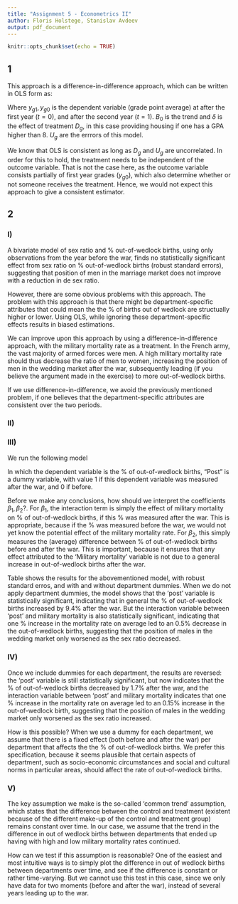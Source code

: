 ```yaml
---
title: "Assignment 5 - Econometrics II"
author: Floris Holstege, Stanislav Avdeev
output: pdf_document
---
```


```r
knitr::opts_chunk$set(echo = TRUE)
```


## 1

This approach is a difference-in-difference approach, which can be written in OLS form as: 

\begin{align*}
  y_{g1} - y_{g0} &= (a_1 - a_0) + \delta D_g + (U_{g1} - U_{g0}) \\
  &= B_0 + \delta D_g + U_g
\end{align*}

Where $y_{g1}, y_{g0}$ is the dependent variable (grade point average) at after the first year ($t = 0$), and after the second year ($t = 1$). $B_0$ is the trend and $\delta$ is the effect of treatment $D_g$, in this case providing housing if one has a GPA higher than 8. $U_g$ are the errrors of this model. 

We know that OLS is consistent as long as $D_g$ and $U_g$ are uncorrelated. In order for this to hold, the treatment needs to be independent of the outcome variable. That is not the case here, as the outcome variable consists partially of first year grades ($y_{g0}$), which also determine whether or not someone receives the treatment. Hence, we would not expect this approach to give a consistent estimator. 


## 2 

### I) 

A bivariate model of sex ratio and \% out-of-wedlock births, using only observations from the year before the war, finds no statistically significant effect from sex ratio on \% out-of-wedlock births (robust standard errors), suggesting that position of men in the marriage market does not improve with a reduction in de sex ratio. 


\begin{table}[!htbp] \centering 
  \caption{} 
  \label{} 
\begin{tabular}{@{\extracolsep{5pt}}lc} 
\\[-1.8ex]\hline 
\hline \\[-1.8ex] 
 & \multicolumn{1}{c}{\textit{Dependent variable:}} \\ 
\cline{2-2} 
\\[-1.8ex] & \% of out-of-wedlock births \\ 
\hline \\[-1.8ex] 
 Sex Ratio & $-$0.089 \\ 
  & (5.050) \\ 
  & \\ 
 Constant & 6.772 \\ 
  & (5.786) \\ 
  & \\ 
\hline \\[-1.8ex] 
Observations & 87 \\ 
Adjusted R$^{2}$ & $-$0.012 \\ 
\hline 
\hline \\[-1.8ex] 
\textit{Note:}  & \multicolumn{1}{r}{$^{*}$p$<$0.1; $^{**}$p$<$0.05; $^{***}$p$<$0.01} \\ 
\end{tabular} 
\end{table} 

However, there are some obvious problems with this approach. The problem with this approach is that there might be department-specific attributes that could mean the the \% of births out of wedlock are structually higher or lower. Using OLS, while ignoring these department-specific effects results in biased estimations. 

We can improve upon this approach by using a difference-in-difference approach, with the military mortality rate as a treatment. In the French army, the vast majority of armed forces were men. A high military mortality rate should thus decrease the ratio of men to women, increasing the position of men in the wedding market after the war, subsequently leading (if you believe the argument made in the exercise) to more out-of-wedlock births. 

If we use difference-in-difference, we avoid the previously mentioned problem, if one believes that the department-specific attributes are consistent over the two periods. 

### II) 


\begin{table}[H]
\begin{tabular}{r|r|r|r}
                  & Before the war & After the war & Difference \\
                  \hline
 Above the median&  5.09 & 6.15 & 1.06    \\
 \hline
 Below the median&  7.96 & 8.45 & 0.49   \\
 \hline 
 Difference-in-Difference & & & 0.57 \\
\end{tabular}
\end{table}


### III)


We run the following model

\begin{align*}
  \% of out-of-wedlock births = \beta_0 + \beta_1 (Post \cdot \text{Military mortality}) + \beta_2 Post + U
\end{align*}

In which the dependent variable is the \% of out-of-wedlock births, "Post" is a dummy variable, with value 1 if this dependent variable was measured after the war, and 0 if before. 

Before we make any conclusions, how should we interpret the coefficients $\beta_1, \beta_2$?. For $\beta_1$, the interaction term is simply the effect of military mortality on  \% of out-of-wedlock births, if  this \% was measured after the war. This is appropriate, because if the \% was measured before the war, we would not yet know the potential effect of the military mortality rate. For $\beta_2$, this simply measures the (average) difference between \% of out-of-wedlock births before and after the war. This is important, because it ensures that any effect attributed to the 'Military mortality' variable is not due to a general increase in out-of-wedlock births after the war. 

Table \ref{fig:mortality_results} shows the results for the abovementioned model, with robust standard erros, and with and without department dummies. 
When we do not apply department dummies, the model shows that the 'post' variable is statistically significant, indicating that in general the \% of out-of-wedlock births increased by 9.4\% after the war. But the interaction variable between 'post' and military mortality is also statistically significant, indicating that one \% increase in the mortality rate on average led to an 0.5\% decrease in the out-of-wedlock births, suggesting that the position of males in the wedding market only worsened as the sex ratio decreased. 


\begin{table}[!htbp] \centering 
  \caption{} 
  \label{fig:mortality_results} 
\begin{tabular}{@{\extracolsep{5pt}}lcc} 
\\[-1.8ex]\hline 
\hline \\[-1.8ex] 
 & \multicolumn{2}{c}{\textit{Dependent variable:}} \\ 
\cline{2-3} 
\\[-1.8ex] & \multicolumn{2}{c}{illeg} \\ 
\\[-1.8ex] & (No department dummies) & (With department dummies)\\ 
\hline \\[-1.8ex] 
 post\_mortality & $-$0.515$^{***}$ & 0.148$^{***}$ \\ 
  & (0.151) & (0.049) \\ 
  & & \\ 
 post & 9.376$^{***}$ & $-$1.740$^{**}$ \\ 
  & (2.689) & (0.872) \\ 
  & & \\ 
 Constant & 6.672$^{***}$ & 6.360$^{***}$ \\ 
  & (0.380) & (0.071) \\ 
  & & \\ 
\hline \\[-1.8ex] 
Observations & 174 & 174 \\ 
Adjusted R$^{2}$ & 0.085 & 0.958 \\ 
\hline 
\hline \\[-1.8ex] 
\textit{Note:}  & \multicolumn{2}{r}{$^{*}$p$<$0.1; $^{**}$p$<$0.05; $^{***}$p$<$0.01} \\ 
\end{tabular} 
\end{table} 

### IV)

Once we include dummies for each department, the results are reversed: the 'post' variable is still statistically significant, but now indicates that the \% of out-of-wedlock births decreased by 1.7\% after the war, and the interaction variable between 'post' and military mortality indicates that one \% increase in the mortality rate on average led to an 0.15\% increase in the out-of-wedlock birth,  suggesting that the position of males in the wedding market only worsened as the sex ratio increased.

How is this possible? When we use a dummy for each department, we assume that there is a fixed effect (both before and after the war) per department that affects the the \% of out-of-wedlock births. We prefer this specification, because it seems plausible that certain aspects of department, such as socio-economic circumstances and social and cultural norms in particular areas, should affect the rate of out-of-wedlock births. 


### V) 

The key assumption we make is the so-called 'common trend' assumption, which states that the difference between the control and treatment (existent because of the different make-up of the control and treatment group) remains constant over time. In our case, we assume that the trend in the difference in out of wedlock births between departments that ended up having with high and low military mortality rates continued. 

How can we test if this assumption is reasonable? One of the easiest and most intuitive ways is to simply plot the difference in out of wedlock births between departments over time, and see if the difference is constant or rather time-varying. But we cannot use this test in this case, since we only have data for two moments (before and after the war), instead of several years leading up to the war. 